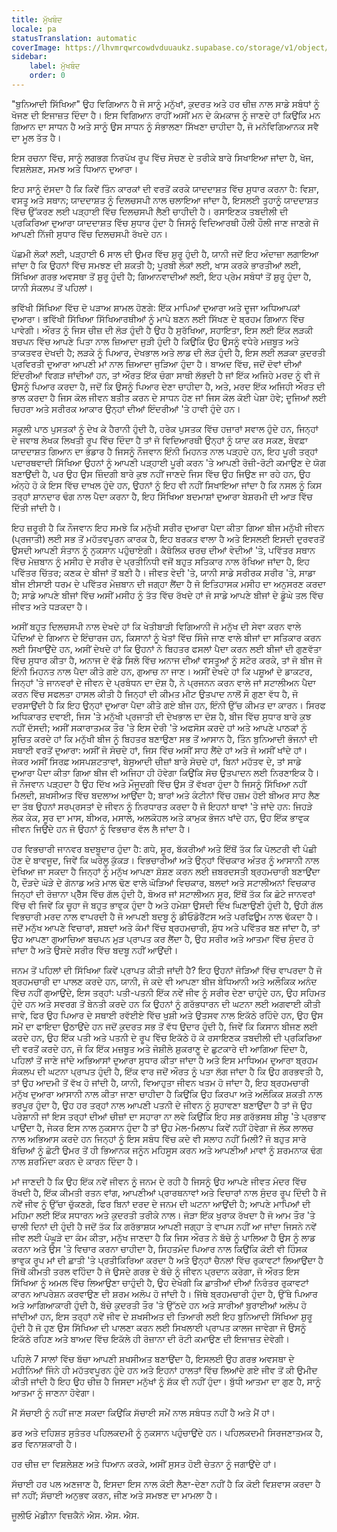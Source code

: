 ```yaml
---
title: ਮੁੱਖਬੰਦ
locale: pa
statusTranslation: automatic
coverImage: https://lhvmrqwrcowdvduuaukz.supabase.co/storage/v1/object/public/strapi-uploads/small_cover-educacion-fundamental.webp-2d51a7828a2b1309555be27f7e2a61a0.webp
sidebar:
    label: ਮੁੱਖਬੰਦ
    order: 0
---
```

"ਬੁਨਿਆਦੀ ਸਿੱਖਿਆ" ਉਹ ਵਿਗਿਆਨ ਹੈ ਜੋ ਸਾਨੂੰ ਮਨੁੱਖਾਂ, ਕੁਦਰਤ ਅਤੇ ਹਰ ਚੀਜ਼ ਨਾਲ ਸਾਡੇ ਸਬੰਧਾਂ ਨੂੰ ਖੋਜਣ ਦੀ ਇਜਾਜ਼ਤ ਦਿੰਦਾ ਹੈ। ਇਸ ਵਿਗਿਆਨ ਰਾਹੀਂ ਅਸੀਂ ਮਨ ਦੇ ਕੰਮਕਾਜ ਨੂੰ ਜਾਣਦੇ ਹਾਂ ਕਿਉਂਕਿ ਮਨ ਗਿਆਨ ਦਾ ਸਾਧਨ ਹੈ ਅਤੇ ਸਾਨੂੰ ਉਸ ਸਾਧਨ ਨੂੰ ਸੰਭਾਲਣਾ ਸਿੱਖਣਾ ਚਾਹੀਦਾ ਹੈ, ਜੋ ਮਨੋਵਿਗਿਆਨਕ ਸਵੈ ਦਾ ਮੂਲ ਤੱਤ ਹੈ।

ਇਸ ਰਚਨਾ ਵਿੱਚ, ਸਾਨੂੰ ਲਗਭਗ ਨਿਰਪੱਖ ਰੂਪ ਵਿੱਚ ਸੋਚਣ ਦੇ ਤਰੀਕੇ ਬਾਰੇ ਸਿਖਾਇਆ ਜਾਂਦਾ ਹੈ, ਖੋਜ, ਵਿਸ਼ਲੇਸ਼ਣ, ਸਮਝ ਅਤੇ ਧਿਆਨ ਦੁਆਰਾ।

ਇਹ ਸਾਨੂੰ ਦੱਸਦਾ ਹੈ ਕਿ ਕਿਵੇਂ ਤਿੰਨ ਕਾਰਕਾਂ ਦੀ ਵਰਤੋਂ ਕਰਕੇ ਯਾਦਦਾਸ਼ਤ ਵਿੱਚ ਸੁਧਾਰ ਕਰਨਾ ਹੈ: ਵਿਸ਼ਾ, ਵਸਤੂ ਅਤੇ ਸਥਾਨ; ਯਾਦਦਾਸ਼ਤ ਨੂੰ ਦਿਲਚਸਪੀ ਨਾਲ ਚਲਾਇਆ ਜਾਂਦਾ ਹੈ, ਇਸਲਈ ਤੁਹਾਨੂੰ ਯਾਦਦਾਸ਼ਤ ਵਿੱਚ ਉੱਕਰਣ ਲਈ ਪੜ੍ਹਾਈ ਵਿੱਚ ਦਿਲਚਸਪੀ ਲੈਣੀ ਚਾਹੀਦੀ ਹੈ। ਰਸਾਇਣਕ ਤਬਦੀਲੀ ਦੀ ਪ੍ਰਕਿਰਿਆ ਦੁਆਰਾ ਯਾਦਦਾਸ਼ਤ ਵਿੱਚ ਸੁਧਾਰ ਹੁੰਦਾ ਹੈ ਜਿਸਨੂੰ ਵਿਦਿਆਰਥੀ ਹੌਲੀ ਹੌਲੀ ਜਾਣ ਜਾਣਗੇ ਜੋ ਆਪਣੀ ਨਿੱਜੀ ਸੁਧਾਰ ਵਿੱਚ ਦਿਲਚਸਪੀ ਰੱਖਦੇ ਹਨ।

ਪੱਛਮੀ ਲੋਕਾਂ ਲਈ, ਪੜ੍ਹਾਈ 6 ਸਾਲ ਦੀ ਉਮਰ ਵਿੱਚ ਸ਼ੁਰੂ ਹੁੰਦੀ ਹੈ, ਯਾਨੀ ਜਦੋਂ ਇਹ ਅੰਦਾਜ਼ਾ ਲਗਾਇਆ ਜਾਂਦਾ ਹੈ ਕਿ ਉਹਨਾਂ ਵਿੱਚ ਸਮਝਣ ਦੀ ਸ਼ਕਤੀ ਹੈ; ਪੂਰਬੀ ਲੋਕਾਂ ਲਈ, ਖਾਸ ਕਰਕੇ ਭਾਰਤੀਆਂ ਲਈ, ਸਿੱਖਿਆ ਗਰਭ ਅਵਸਥਾ ਤੋਂ ਸ਼ੁਰੂ ਹੁੰਦੀ ਹੈ; ਗਿਆਨਵਾਦੀਆਂ ਲਈ, ਇਹ ਪ੍ਰੇਮ ਸਬੰਧਾਂ ਤੋਂ ਸ਼ੁਰੂ ਹੁੰਦਾ ਹੈ, ਯਾਨੀ ਸੰਕਲਪ ਤੋਂ ਪਹਿਲਾਂ।

ਭਵਿੱਖੀ ਸਿੱਖਿਆ ਵਿੱਚ ਦੋ ਪੜਾਅ ਸ਼ਾਮਲ ਹੋਣਗੇ: ਇੱਕ ਮਾਪਿਆਂ ਦੁਆਰਾ ਅਤੇ ਦੂਜਾ ਅਧਿਆਪਕਾਂ ਦੁਆਰਾ। ਭਵਿੱਖੀ ਸਿੱਖਿਆ ਸਿੱਖਿਆਰਥੀਆਂ ਨੂੰ ਮਾਪੇ ਬਣਨ ਲਈ ਸਿੱਖਣ ਦੇ ਬ੍ਰਹਮ ਗਿਆਨ ਵਿੱਚ ਪਾਵੇਗੀ। ਔਰਤ ਨੂੰ ਜਿਸ ਚੀਜ਼ ਦੀ ਲੋੜ ਹੁੰਦੀ ਹੈ ਉਹ ਹੈ ਸੁਰੱਖਿਆ, ਸਹਾਇਤਾ, ਇਸ ਲਈ ਇੱਕ ਲੜਕੀ ਬਚਪਨ ਵਿੱਚ ਆਪਣੇ ਪਿਤਾ ਨਾਲ ਜ਼ਿਆਦਾ ਜੁੜੀ ਹੁੰਦੀ ਹੈ ਕਿਉਂਕਿ ਉਹ ਉਸਨੂੰ ਵਧੇਰੇ ਮਜ਼ਬੂਤ ਅਤੇ ਤਾਕਤਵਰ ਦੇਖਦੀ ਹੈ; ਲੜਕੇ ਨੂੰ ਪਿਆਰ, ਦੇਖਭਾਲ ਅਤੇ ਲਾਡ ਦੀ ਲੋੜ ਹੁੰਦੀ ਹੈ, ਇਸ ਲਈ ਲੜਕਾ ਕੁਦਰਤੀ ਪ੍ਰਵਿਰਤੀ ਦੁਆਰਾ ਆਪਣੀ ਮਾਂ ਨਾਲ ਜ਼ਿਆਦਾ ਜੁੜਿਆ ਹੁੰਦਾ ਹੈ। ਬਾਅਦ ਵਿੱਚ, ਜਦੋਂ ਦੋਵਾਂ ਦੀਆਂ ਇੰਦਰੀਆਂ ਵਿਗੜ ਜਾਂਦੀਆਂ ਹਨ, ਤਾਂ ਔਰਤ ਇੱਕ ਚੰਗਾ ਸਾਥੀ ਲੱਭਦੀ ਹੈ ਜਾਂ ਇੱਕ ਅਜਿਹੇ ਮਰਦ ਨੂੰ ਵੀ ਜੋ ਉਸਨੂੰ ਪਿਆਰ ਕਰਦਾ ਹੈ, ਜਦੋਂ ਕਿ ਉਸਨੂੰ ਪਿਆਰ ਦੇਣਾ ਚਾਹੀਦਾ ਹੈ, ਅਤੇ, ਮਰਦ ਇੱਕ ਅਜਿਹੀ ਔਰਤ ਦੀ ਭਾਲ ਕਰਦਾ ਹੈ ਜਿਸ ਕੋਲ ਜੀਵਨ ਬਤੀਤ ਕਰਨ ਦੇ ਸਾਧਨ ਹੋਣ ਜਾਂ ਜਿਸ ਕੋਲ ਕੋਈ ਪੇਸ਼ਾ ਹੋਵੇ; ਦੂਜਿਆਂ ਲਈ ਚਿਹਰਾ ਅਤੇ ਸਰੀਰਕ ਆਕਾਰ ਉਨ੍ਹਾਂ ਦੀਆਂ ਇੰਦਰੀਆਂ 'ਤੇ ਹਾਵੀ ਹੁੰਦੇ ਹਨ।

ਸਕੂਲੀ ਪਾਠ ਪੁਸਤਕਾਂ ਨੂੰ ਦੇਖ ਕੇ ਹੈਰਾਨੀ ਹੁੰਦੀ ਹੈ, ਹਰੇਕ ਪੁਸਤਕ ਵਿੱਚ ਹਜ਼ਾਰਾਂ ਸਵਾਲ ਹੁੰਦੇ ਹਨ, ਜਿਨ੍ਹਾਂ ਦੇ ਜਵਾਬ ਲੇਖਕ ਲਿਖਤੀ ਰੂਪ ਵਿੱਚ ਦਿੰਦਾ ਹੈ ਤਾਂ ਜੋ ਵਿਦਿਆਰਥੀ ਉਨ੍ਹਾਂ ਨੂੰ ਯਾਦ ਕਰ ਸਕਣ, ਬੇਵਫ਼ਾ ਯਾਦਦਾਸ਼ਤ ਗਿਆਨ ਦਾ ਭੰਡਾਰ ਹੈ ਜਿਸਨੂੰ ਨੌਜਵਾਨ ਇੰਨੀ ਮਿਹਨਤ ਨਾਲ ਪੜ੍ਹਦੇ ਹਨ, ਇਹ ਪੂਰੀ ਤਰ੍ਹਾਂ ਪਦਾਰਥਵਾਦੀ ਸਿੱਖਿਆ ਉਹਨਾਂ ਨੂੰ ਆਪਣੀ ਪੜ੍ਹਾਈ ਪੂਰੀ ਕਰਨ 'ਤੇ ਆਪਣੀ ਰੋਜ਼ੀ-ਰੋਟੀ ਕਮਾਉਣ ਦੇ ਯੋਗ ਬਣਾਉਂਦੀ ਹੈ, ਪਰ ਉਹ ਉਸ ਜ਼ਿੰਦਗੀ ਬਾਰੇ ਕੁਝ ਨਹੀਂ ਜਾਣਦੇ ਜਿਸ ਵਿੱਚ ਉਹ ਜਿਉਣ ਜਾ ਰਹੇ ਹਨ, ਉਹ ਅੰਨ੍ਹੇ ਹੋ ਕੇ ਇਸ ਵਿੱਚ ਦਾਖਲ ਹੁੰਦੇ ਹਨ, ਉਹਨਾਂ ਨੂੰ ਇਹ ਵੀ ਨਹੀਂ ਸਿਖਾਇਆ ਜਾਂਦਾ ਹੈ ਕਿ ਨਸਲ ਨੂੰ ਕਿਸ ਤਰ੍ਹਾਂ ਸ਼ਾਨਦਾਰ ਢੰਗ ਨਾਲ ਪੈਦਾ ਕਰਨਾ ਹੈ, ਇਹ ਸਿੱਖਿਆ ਬਦਮਾਸ਼ਾਂ ਦੁਆਰਾ ਬੇਸ਼ਰਮੀ ਦੀ ਆੜ ਵਿੱਚ ਦਿੱਤੀ ਜਾਂਦੀ ਹੈ।

ਇਹ ਜ਼ਰੂਰੀ ਹੈ ਕਿ ਨੌਜਵਾਨ ਇਹ ਸਮਝੇ ਕਿ ਮਨੁੱਖੀ ਸਰੀਰ ਦੁਆਰਾ ਪੈਦਾ ਕੀਤਾ ਗਿਆ ਬੀਜ ਮਨੁੱਖੀ ਜੀਵਨ (ਪ੍ਰਜਾਤੀ) ਲਈ ਸਭ ਤੋਂ ਮਹੱਤਵਪੂਰਨ ਕਾਰਕ ਹੈ, ਇਹ ਬਰਕਤ ਵਾਲਾ ਹੈ ਅਤੇ ਇਸਲਈ ਇਸਦੀ ਦੁਰਵਰਤੋਂ ਉਸਦੀ ਆਪਣੀ ਸੰਤਾਨ ਨੂੰ ਨੁਕਸਾਨ ਪਹੁੰਚਾਏਗੀ। ਕੈਥੋਲਿਕ ਚਰਚ ਦੀਆਂ ਵੇਦੀਆਂ 'ਤੇ, ਪਵਿੱਤਰ ਸਥਾਨ ਵਿੱਚ ਮੇਜ਼ਬਾਨ ਨੂੰ ਮਸੀਹ ਦੇ ਸਰੀਰ ਦੇ ਪ੍ਰਤੀਨਿਧੀ ਵਜੋਂ ਬਹੁਤ ਸਤਿਕਾਰ ਨਾਲ ਰੱਖਿਆ ਜਾਂਦਾ ਹੈ, ਇਹ ਪਵਿੱਤਰ ਚਿੱਤਰ; ਕਣਕ ਦੇ ਬੀਜਾਂ ਤੋਂ ਬਣੀ ਹੈ। ਜੀਵਤ ਵੇਦੀ 'ਤੇ, ਯਾਨੀ ਸਾਡੇ ਸਰੀਰਕ ਸਰੀਰ 'ਤੇ, ਸਾਡਾ ਬੀਜ ਈਸਾਈ ਧਰਮ ਦੇ ਪਵਿੱਤਰ ਮੇਜ਼ਬਾਨ ਦੀ ਜਗ੍ਹਾ ਲੈਂਦਾ ਹੈ ਜੋ ਇਤਿਹਾਸਕ ਮਸੀਹ ਦਾ ਅਨੁਸਰਣ ਕਰਦਾ ਹੈ; ਸਾਡੇ ਆਪਣੇ ਬੀਜਾਂ ਵਿੱਚ ਅਸੀਂ ਮਸੀਹ ਨੂੰ ਤੱਤ ਵਿੱਚ ਰੱਖਦੇ ਹਾਂ ਜੋ ਸਾਡੇ ਆਪਣੇ ਬੀਜਾਂ ਦੇ ਡੂੰਘੇ ਤਲ ਵਿੱਚ ਜੀਵਤ ਅਤੇ ਧੜਕਦਾ ਹੈ।

ਅਸੀਂ ਬਹੁਤ ਦਿਲਚਸਪੀ ਨਾਲ ਦੇਖਦੇ ਹਾਂ ਕਿ ਖੇਤੀਬਾੜੀ ਵਿਗਿਆਨੀ ਜੋ ਮਨੁੱਖ ਦੀ ਸੇਵਾ ਕਰਨ ਵਾਲੇ ਪੌਦਿਆਂ ਦੇ ਗਿਆਨ ਦੇ ਇੰਚਾਰਜ ਹਨ, ਕਿਸਾਨਾਂ ਨੂੰ ਖੇਤਾਂ ਵਿੱਚ ਸਿੰਜੇ ਜਾਣ ਵਾਲੇ ਬੀਜਾਂ ਦਾ ਸਤਿਕਾਰ ਕਰਨ ਲਈ ਸਿਖਾਉਂਦੇ ਹਨ, ਅਸੀਂ ਦੇਖਦੇ ਹਾਂ ਕਿ ਉਹਨਾਂ ਨੇ ਬਿਹਤਰ ਫਸਲਾਂ ਪੈਦਾ ਕਰਨ ਲਈ ਬੀਜਾਂ ਦੀ ਗੁਣਵੱਤਾ ਵਿੱਚ ਸੁਧਾਰ ਕੀਤਾ ਹੈ, ਅਨਾਜ ਦੇ ਵੱਡੇ ਸਿਲੋ ਵਿੱਚ ਅਨਾਜ ਦੀਆਂ ਵਸਤੂਆਂ ਨੂੰ ਸਟੋਰ ਕਰਕੇ, ਤਾਂ ਜੋ ਬੀਜ ਜੋ ਇੰਨੀ ਮਿਹਨਤ ਨਾਲ ਪੈਦਾ ਕੀਤੇ ਗਏ ਹਨ, ਗੁਆਚ ਨਾ ਜਾਣ। ਅਸੀਂ ਦੇਖਦੇ ਹਾਂ ਕਿ ਪਸ਼ੂਆਂ ਦੇ ਡਾਕਟਰ, ਜਿਨ੍ਹਾਂ 'ਤੇ ਜਾਨਵਰਾਂ ਦੇ ਜੀਵਨ ਦੇ ਪ੍ਰਬੰਧਨ ਦਾ ਦੋਸ਼ ਹੈ, ਨੇ ਪ੍ਰਜਨਨ ਕਰਨ ਵਾਲੇ ਜਾਂ ਸਟਾਲੀਅਨ ਪੈਦਾ ਕਰਨ ਵਿੱਚ ਸਫਲਤਾ ਹਾਸਲ ਕੀਤੀ ਹੈ ਜਿਨ੍ਹਾਂ ਦੀ ਕੀਮਤ ਮੀਟ ਉਤਪਾਦ ਨਾਲੋਂ ਸੌ ਗੁਣਾ ਵੱਧ ਹੈ, ਜੋ ਦਰਸਾਉਂਦੀ ਹੈ ਕਿ ਇਹ ਉਨ੍ਹਾਂ ਦੁਆਰਾ ਪੈਦਾ ਕੀਤੇ ਗਏ ਬੀਜ ਹਨ, ਇੰਨੀ ਉੱਚ ਕੀਮਤ ਦਾ ਕਾਰਨ। ਸਿਰਫ ਅਧਿਕਾਰਤ ਦਵਾਈ, ਜਿਸ 'ਤੇ ਮਨੁੱਖੀ ਪ੍ਰਜਾਤੀ ਦੀ ਦੇਖਭਾਲ ਦਾ ਦੋਸ਼ ਹੈ, ਬੀਜ ਵਿੱਚ ਸੁਧਾਰ ਬਾਰੇ ਕੁਝ ਨਹੀਂ ਦੱਸਦੀ; ਅਸੀਂ ਸਕਾਰਾਤਮਕ ਤੌਰ 'ਤੇ ਇਸ ਦੇਰੀ 'ਤੇ ਅਫਸੋਸ ਕਰਦੇ ਹਾਂ ਅਤੇ ਆਪਣੇ ਪਾਠਕਾਂ ਨੂੰ ਸੂਚਿਤ ਕਰਦੇ ਹਾਂ ਕਿ ਮਨੁੱਖੀ ਬੀਜ ਨੂੰ ਬਿਹਤਰ ਬਣਾਉਣਾ ਸਭ ਤੋਂ ਆਸਾਨ ਹੈ, ਤਿੰਨ ਬੁਨਿਆਦੀ ਭੋਜਨਾਂ ਦੀ ਸਥਾਈ ਵਰਤੋਂ ਦੁਆਰਾ: ਅਸੀਂ ਜੋ ਸੋਚਦੇ ਹਾਂ, ਜਿਸ ਵਿੱਚ ਅਸੀਂ ਸਾਹ ਲੈਂਦੇ ਹਾਂ ਅਤੇ ਜੋ ਅਸੀਂ ਖਾਂਦੇ ਹਾਂ। ਜੇਕਰ ਅਸੀਂ ਸਿਰਫ਼ ਅਸਪਸ਼ਟਤਾਵਾਂ, ਬੇਸੁਆਦੀ ਚੀਜ਼ਾਂ ਬਾਰੇ ਸੋਚਦੇ ਹਾਂ, ਬਿਨਾਂ ਮਹੱਤਵ ਦੇ, ਤਾਂ ਸਾਡੇ ਦੁਆਰਾ ਪੈਦਾ ਕੀਤਾ ਗਿਆ ਬੀਜ ਵੀ ਅਜਿਹਾ ਹੀ ਹੋਵੇਗਾ ਕਿਉਂਕਿ ਸੋਚ ਉਤਪਾਦਨ ਲਈ ਨਿਰਣਾਇਕ ਹੈ। ਜੋ ਨੌਜਵਾਨ ਪੜ੍ਹਦਾ ਹੈ ਉਹ ਦਿੱਖ ਅਤੇ ਮੌਜੂਦਗੀ ਵਿੱਚ ਉਸ ਤੋਂ ਵੱਖਰਾ ਹੁੰਦਾ ਹੈ ਜਿਸਨੂੰ ਸਿੱਖਿਆ ਨਹੀਂ ਮਿਲਦੀ, ਸ਼ਖਸੀਅਤ ਵਿੱਚ ਬਦਲਾਅ ਆਉਂਦਾ ਹੈ; ਬਾਰਾਂ ਅਤੇ ਕੰਟੀਨਾਂ ਵਿੱਚ ਹਜ਼ਮ ਹੋਈ ਬੀਅਰ ਸਾਹ ਲੈਣ ਦਾ ਤੱਥ ਉਹਨਾਂ ਸਰਪ੍ਰਸਤਾਂ ਦੇ ਜੀਵਨ ਨੂੰ ਨਿਰਧਾਰਤ ਕਰਦਾ ਹੈ ਜੋ ਇਹਨਾਂ ਥਾਵਾਂ 'ਤੇ ਜਾਂਦੇ ਹਨ: ਜਿਹੜੇ ਲੋਕ ਕੇਕ, ਸੂਰ ਦਾ ਮਾਸ, ਬੀਅਰ, ਮਸਾਲੇ, ਅਲਕੋਹਲ ਅਤੇ ਕਾਮੁਕ ਭੋਜਨ ਖਾਂਦੇ ਹਨ, ਉਹ ਇੱਕ ਭਾਵੁਕ ਜੀਵਨ ਜਿਉਂਦੇ ਹਨ ਜੋ ਉਹਨਾਂ ਨੂੰ ਵਿਭਚਾਰ ਵੱਲ ਲੈ ਜਾਂਦਾ ਹੈ।

ਹਰ ਵਿਭਚਾਰੀ ਜਾਨਵਰ ਬਦਬੂਦਾਰ ਹੁੰਦਾ ਹੈ: ਗਧੇ, ਸੂਰ, ਬੱਕਰੀਆਂ ਅਤੇ ਇੱਥੋਂ ਤੱਕ ਕਿ ਪੋਲਟਰੀ ਵੀ ਪੰਛੀ ਹੋਣ ਦੇ ਬਾਵਜੂਦ, ਜਿਵੇਂ ਕਿ ਘਰੇਲੂ ਕੁੱਕੜ। ਵਿਭਚਾਰੀਆਂ ਅਤੇ ਉਨ੍ਹਾਂ ਵਿੱਚਕਾਰ ਅੰਤਰ ਨੂੰ ਆਸਾਨੀ ਨਾਲ ਦੇਖਿਆ ਜਾ ਸਕਦਾ ਹੈ ਜਿਨ੍ਹਾਂ ਨੂੰ ਮਨੁੱਖ ਆਪਣਾ ਸ਼ੋਸ਼ਣ ਕਰਨ ਲਈ ਜ਼ਬਰਦਸਤੀ ਬ੍ਰਹਮਚਾਰੀ ਬਣਾਉਂਦਾ ਹੈ, ਦੌੜਦੇ ਘੋੜੇ ਦੇ ਗੋਨਾਡ ਅਤੇ ਮਾਲ ਢੋਣ ਵਾਲੇ ਘੋੜਿਆਂ ਵਿਚਕਾਰ, ਬਲਦਾਂ ਅਤੇ ਸਟਾਲੀਅਨਾਂ ਵਿਚਕਾਰ ਜਿਨ੍ਹਾਂ ਦੀ ਰੋਜ਼ਾਨਾ ਪ੍ਰੈੱਸ ਵਿੱਚ ਗੱਲ ਹੁੰਦੀ ਹੈ, ਬੋਅਰ ਜਾਂ ਸਟਾਲੀਅਨ ਸੂਰ, ਇੱਥੋਂ ਤੱਕ ਕਿ ਛੋਟੇ ਜਾਨਵਰਾਂ ਵਿੱਚ ਵੀ ਜਿਵੇਂ ਕਿ ਚੂਹਾ ਜੋ ਬਹੁਤ ਭਾਵੁਕ ਹੁੰਦਾ ਹੈ ਅਤੇ ਹਮੇਸ਼ਾ ਉਸਦੀ ਦਿੱਖ ਘਿਣਾਉਣੀ ਹੁੰਦੀ ਹੈ, ਉਹੀ ਗੱਲ ਵਿਭਚਾਰੀ ਮਰਦ ਨਾਲ ਵਾਪਰਦੀ ਹੈ ਜੋ ਆਪਣੀ ਬਦਬੂ ਨੂੰ ਡੀਓਡੋਰੈਂਟਸ ਅਤੇ ਪਰਫਿਊਮ ਨਾਲ ਢੱਕਦਾ ਹੈ। ਜਦੋਂ ਮਨੁੱਖ ਆਪਣੇ ਵਿਚਾਰਾਂ, ਸ਼ਬਦਾਂ ਅਤੇ ਕੰਮਾਂ ਵਿੱਚ ਬ੍ਰਹਮਚਾਰੀ, ਸ਼ੁੱਧ ਅਤੇ ਪਵਿੱਤਰ ਬਣ ਜਾਂਦਾ ਹੈ, ਤਾਂ ਉਹ ਆਪਣਾ ਗੁਆਚਿਆ ਬਚਪਨ ਮੁੜ ਪ੍ਰਾਪਤ ਕਰ ਲੈਂਦਾ ਹੈ, ਉਹ ਸਰੀਰ ਅਤੇ ਆਤਮਾ ਵਿੱਚ ਸੁੰਦਰ ਹੋ ਜਾਂਦਾ ਹੈ ਅਤੇ ਉਸਦੇ ਸਰੀਰ ਵਿੱਚ ਬਦਬੂ ਨਹੀਂ ਆਉਂਦੀ।

ਜਨਮ ਤੋਂ ਪਹਿਲਾਂ ਦੀ ਸਿੱਖਿਆ ਕਿਵੇਂ ਪ੍ਰਾਪਤ ਕੀਤੀ ਜਾਂਦੀ ਹੈ? ਇਹ ਉਹਨਾਂ ਜੋੜਿਆਂ ਵਿੱਚ ਵਾਪਰਦਾ ਹੈ ਜੋ ਬ੍ਰਹਮਚਾਰੀ ਦਾ ਪਾਲਣ ਕਰਦੇ ਹਨ, ਯਾਨੀ, ਜੋ ਕਦੇ ਵੀ ਆਪਣਾ ਬੀਜ ਬੇਧਿਆਨੀ ਅਤੇ ਅਲੌਕਿਕ ਅਨੰਦ ਵਿੱਚ ਨਹੀਂ ਗੁਆਉਂਦੇ, ਇਸ ਤਰ੍ਹਾਂ: ਪਤੀ-ਪਤਨੀ ਇੱਕ ਨਵੇਂ ਜੀਵ ਨੂੰ ਸਰੀਰ ਦੇਣਾ ਚਾਹੁੰਦੇ ਹਨ, ਉਹ ਸਹਿਮਤ ਹੁੰਦੇ ਹਨ ਅਤੇ ਸਵਰਗ ਤੋਂ ਬੇਨਤੀ ਕਰਦੇ ਹਨ ਕਿ ਉਹਨਾਂ ਨੂੰ ਗਰੱਭਧਾਰਨ ਦੀ ਘਟਨਾ ਲਈ ਅਗਵਾਈ ਕੀਤੀ ਜਾਵੇ, ਫਿਰ ਉਹ ਪਿਆਰ ਦੇ ਸਥਾਈ ਰਵੱਈਏ ਵਿੱਚ ਖੁਸ਼ੀ ਅਤੇ ਉਤਸਵ ਨਾਲ ਇਕੱਠੇ ਰਹਿੰਦੇ ਹਨ, ਉਹ ਉਸ ਸਮੇਂ ਦਾ ਫਾਇਦਾ ਉਠਾਉਂਦੇ ਹਨ ਜਦੋਂ ਕੁਦਰਤ ਸਭ ਤੋਂ ਵੱਧ ਉਦਾਰ ਹੁੰਦੀ ਹੈ, ਜਿਵੇਂ ਕਿ ਕਿਸਾਨ ਬੀਜਣ ਲਈ ਕਰਦੇ ਹਨ, ਉਹ ਇੱਕ ਪਤੀ ਅਤੇ ਪਤਨੀ ਦੇ ਰੂਪ ਵਿੱਚ ਇਕੱਠੇ ਹੋ ਕੇ ਰਸਾਇਣਕ ਤਬਦੀਲੀ ਦੀ ਪ੍ਰਕਿਰਿਆ ਦੀ ਵਰਤੋਂ ਕਰਦੇ ਹਨ, ਜੋ ਕਿ ਇੱਕ ਮਜ਼ਬੂਤ ਅਤੇ ਜੋਸ਼ੀਲੇ ਸ਼ੁਕਰਾਣੂ ਦੇ ਛੁਟਕਾਰੇ ਦੀ ਆਗਿਆ ਦਿੰਦਾ ਹੈ, ਪਹਿਲਾਂ ਤੋਂ ਜਾਣੇ ਜਾਂਦੇ ਅਭਿਆਸਾਂ ਦੁਆਰਾ ਸੁਧਾਰ ਕੀਤਾ ਜਾਂਦਾ ਹੈ ਅਤੇ ਇਸ ਮਾਧਿਅਮ ਦੁਆਰਾ ਬ੍ਰਹਮ ਸੰਕਲਪ ਦੀ ਘਟਨਾ ਪ੍ਰਾਪਤ ਹੁੰਦੀ ਹੈ, ਇੱਕ ਵਾਰ ਜਦੋਂ ਔਰਤ ਨੂੰ ਪਤਾ ਲੱਗ ਜਾਂਦਾ ਹੈ ਕਿ ਉਹ ਗਰਭਵਤੀ ਹੈ, ਤਾਂ ਉਹ ਆਦਮੀ ਤੋਂ ਵੱਖ ਹੋ ਜਾਂਦੀ ਹੈ, ਯਾਨੀ, ਵਿਆਹੁਤਾ ਜੀਵਨ ਖਤਮ ਹੋ ਜਾਂਦਾ ਹੈ, ਇਹ ਬ੍ਰਹਮਚਾਰੀ ਮਨੁੱਖ ਦੁਆਰਾ ਆਸਾਨੀ ਨਾਲ ਕੀਤਾ ਜਾਣਾ ਚਾਹੀਦਾ ਹੈ ਕਿਉਂਕਿ ਉਹ ਕਿਰਪਾ ਅਤੇ ਅਲੌਕਿਕ ਸ਼ਕਤੀ ਨਾਲ ਭਰਪੂਰ ਹੁੰਦਾ ਹੈ, ਉਹ ਹਰ ਤਰ੍ਹਾਂ ਨਾਲ ਆਪਣੀ ਪਤਨੀ ਦੇ ਜੀਵਨ ਨੂੰ ਸੁਹਾਵਣਾ ਬਣਾਉਂਦਾ ਹੈ ਤਾਂ ਜੋ ਉਹ ਪਰੇਸ਼ਾਨੀ ਜਾਂ ਇਸ ਤਰ੍ਹਾਂ ਦੀਆਂ ਚੀਜ਼ਾਂ ਦਾ ਸਹਾਰਾ ਨਾ ਲਵੇ ਕਿਉਂਕਿ ਇਹ ਸਭ ਗਰੱਭਸਥ ਸ਼ੀਸ਼ੂ 'ਤੇ ਪ੍ਰਭਾਵ ਪਾਉਂਦਾ ਹੈ, ਜੇਕਰ ਇਸ ਨਾਲ ਨੁਕਸਾਨ ਹੁੰਦਾ ਹੈ ਤਾਂ ਉਹ ਮੇਲ-ਮਿਲਾਪ ਕਿਵੇਂ ਨਹੀਂ ਹੋਵੇਗਾ ਜੋ ਲੋਕ ਲਾਲਚ ਨਾਲ ਅਭਿਆਸ ਕਰਦੇ ਹਨ ਜਿਨ੍ਹਾਂ ਨੂੰ ਇਸ ਸਬੰਧ ਵਿੱਚ ਕਦੇ ਵੀ ਸਲਾਹ ਨਹੀਂ ਮਿਲੀ? ਜੋ ਬਹੁਤ ਸਾਰੇ ਬੱਚਿਆਂ ਨੂੰ ਛੋਟੀ ਉਮਰ ਤੋਂ ਹੀ ਭਿਆਨਕ ਜਨੂੰਨ ਮਹਿਸੂਸ ਕਰਨ ਅਤੇ ਆਪਣੀਆਂ ਮਾਵਾਂ ਨੂੰ ਸ਼ਰਮਨਾਕ ਢੰਗ ਨਾਲ ਸ਼ਰਮਿੰਦਾ ਕਰਨ ਦੇ ਕਾਰਨ ਦਿੰਦਾ ਹੈ।

ਮਾਂ ਜਾਣਦੀ ਹੈ ਕਿ ਉਹ ਇੱਕ ਨਵੇਂ ਜੀਵਨ ਨੂੰ ਜਨਮ ਦੇ ਰਹੀ ਹੈ ਜਿਸਨੂੰ ਉਹ ਆਪਣੇ ਜੀਵਤ ਮੰਦਰ ਵਿੱਚ ਰੱਖਦੀ ਹੈ, ਇੱਕ ਕੀਮਤੀ ਰਤਨ ਵਾਂਗ, ਆਪਣੀਆਂ ਪ੍ਰਾਰਥਨਾਵਾਂ ਅਤੇ ਵਿਚਾਰਾਂ ਨਾਲ ਸੁੰਦਰ ਰੂਪ ਦਿੰਦੀ ਹੈ ਜੋ ਨਵੇਂ ਜੀਵ ਨੂੰ ਉੱਚਾ ਚੁੱਕਣਗੇ, ਫਿਰ ਬਿਨਾਂ ਦਰਦ ਦੇ ਜਨਮ ਦੀ ਘਟਨਾ ਆਉਂਦੀ ਹੈ; ਆਪਣੇ ਮਾਪਿਆਂ ਦੀ ਮਹਿਮਾ ਲਈ ਇੱਕ ਸਧਾਰਨ ਅਤੇ ਕੁਦਰਤੀ ਤਰੀਕੇ ਨਾਲ। ਜੋੜਾ ਇੱਕ ਖੁਰਾਕ ਰੱਖਦਾ ਹੈ ਜੋ ਆਮ ਤੌਰ 'ਤੇ ਚਾਲੀ ਦਿਨਾਂ ਦੀ ਹੁੰਦੀ ਹੈ ਜਦੋਂ ਤੱਕ ਕਿ ਗਰੱਭਾਸ਼ਯ ਆਪਣੀ ਜਗ੍ਹਾ ਤੇ ਵਾਪਸ ਨਹੀਂ ਆ ਜਾਂਦਾ ਜਿਸਨੇ ਨਵੇਂ ਜੀਵ ਲਈ ਪੰਘੂੜੇ ਦਾ ਕੰਮ ਕੀਤਾ, ਮਨੁੱਖ ਜਾਣਦਾ ਹੈ ਕਿ ਜਿਸ ਔਰਤ ਨੇ ਬੱਚੇ ਨੂੰ ਪਾਲਿਆ ਹੈ ਉਸ ਨੂੰ ਲਾਡ ਕਰਨਾ ਅਤੇ ਉਸ 'ਤੇ ਵਿਚਾਰ ਕਰਨਾ ਚਾਹੀਦਾ ਹੈ, ਸਿਹਤਮੰਦ ਪਿਆਰ ਨਾਲ ਕਿਉਂਕਿ ਕੋਈ ਵੀ ਹਿੰਸਕ ਭਾਵੁਕ ਰੂਪ ਮਾਂ ਦੀ ਛਾਤੀ 'ਤੇ ਪ੍ਰਤੀਕਿਰਿਆ ਕਰਦਾ ਹੈ ਅਤੇ ਉਨ੍ਹਾਂ ਚੈਨਲਾਂ ਵਿੱਚ ਰੁਕਾਵਟਾਂ ਲਿਆਉਂਦਾ ਹੈ ਜਿੱਥੋਂ ਕੀਮਤੀ ਤਰਲ ਵਹਿੰਦਾ ਹੈ ਜੋ ਉਸਦੇ ਗਰਭ ਦੇ ਬੱਚੇ ਨੂੰ ਜੀਵਨ ਪ੍ਰਦਾਨ ਕਰੇਗਾ, ਜੋ ਔਰਤ ਇਸ ਸਿੱਖਿਆ ਨੂੰ ਅਮਲ ਵਿੱਚ ਲਿਆਉਣਾ ਚਾਹੁੰਦੀ ਹੈ, ਉਹ ਦੇਖੇਗੀ ਕਿ ਛਾਤੀਆਂ ਦੀਆਂ ਨਿਰੰਤਰ ਰੁਕਾਵਟਾਂ ਕਾਰਨ ਆਪਰੇਸ਼ਨ ਕਰਵਾਉਣ ਦੀ ਸ਼ਰਮ ਅਲੋਪ ਹੋ ਜਾਂਦੀ ਹੈ। ਜਿੱਥੇ ਬ੍ਰਹਮਚਾਰੀ ਹੁੰਦਾ ਹੈ, ਉੱਥੇ ਪਿਆਰ ਅਤੇ ਆਗਿਆਕਾਰੀ ਹੁੰਦੀ ਹੈ, ਬੱਚੇ ਕੁਦਰਤੀ ਤੌਰ 'ਤੇ ਉੱਠਦੇ ਹਨ ਅਤੇ ਸਾਰੀਆਂ ਬੁਰਾਈਆਂ ਅਲੋਪ ਹੋ ਜਾਂਦੀਆਂ ਹਨ, ਇਸ ਤਰ੍ਹਾਂ ਨਵੇਂ ਜੀਵ ਦੇ ਸ਼ਖਸੀਅਤ ਦੀ ਤਿਆਰੀ ਲਈ ਇਹ ਬੁਨਿਆਦੀ ਸਿੱਖਿਆ ਸ਼ੁਰੂ ਹੁੰਦੀ ਹੈ ਜੋ ਹੁਣ ਉਸ ਸਿੱਖਿਆ ਦੀ ਪਾਲਣਾ ਕਰਨ ਲਈ ਸਿਖਲਾਈ ਪ੍ਰਾਪਤ ਕਾਲਜ ਜਾਵੇਗਾ ਜੋ ਉਸਨੂੰ ਇਕੱਠੇ ਰਹਿਣ ਅਤੇ ਬਾਅਦ ਵਿੱਚ ਇਕੱਲੇ ਹੀ ਰੋਜ਼ਾਨਾ ਦੀ ਰੋਟੀ ਕਮਾਉਣ ਦੀ ਇਜਾਜ਼ਤ ਦੇਵੇਗੀ।

ਪਹਿਲੇ 7 ਸਾਲਾਂ ਵਿੱਚ ਬੱਚਾ ਆਪਣੀ ਸ਼ਖਸੀਅਤ ਬਣਾਉਂਦਾ ਹੈ, ਇਸਲਈ ਉਹ ਗਰਭ ਅਵਸਥਾ ਦੇ ਮਹੀਨਿਆਂ ਜਿੰਨੇ ਹੀ ਮਹੱਤਵਪੂਰਨ ਹੁੰਦੇ ਹਨ ਅਤੇ ਇਹਨਾਂ ਹਾਲਤਾਂ ਵਿੱਚ ਲਿਆਂਦੇ ਗਏ ਜੀਵ ਤੋਂ ਕੀ ਉਮੀਦ ਕੀਤੀ ਜਾਂਦੀ ਹੈ ਇਹ ਉਹ ਚੀਜ਼ ਹੈ ਜਿਸਦਾ ਮਨੁੱਖਾਂ ਨੂੰ ਸ਼ੱਕ ਵੀ ਨਹੀਂ ਹੁੰਦਾ। ਬੁੱਧੀ ਆਤਮਾ ਦਾ ਗੁਣ ਹੈ, ਸਾਨੂੰ ਆਤਮਾ ਨੂੰ ਜਾਣਨਾ ਹੋਵੇਗਾ।

ਮੈਂ ਸੱਚਾਈ ਨੂੰ ਨਹੀਂ ਜਾਣ ਸਕਦਾ ਕਿਉਂਕਿ ਸੱਚਾਈ ਸਮੇਂ ਨਾਲ ਸਬੰਧਤ ਨਹੀਂ ਹੈ ਅਤੇ ਮੈਂ ਹਾਂ।

ਡਰ ਅਤੇ ਦਹਿਸ਼ਤ ਸੁਤੰਤਰ ਪਹਿਲਕਦਮੀ ਨੂੰ ਨੁਕਸਾਨ ਪਹੁੰਚਾਉਂਦੇ ਹਨ। ਪਹਿਲਕਦਮੀ ਸਿਰਜਣਾਤਮਕ ਹੈ, ਡਰ ਵਿਨਾਸ਼ਕਾਰੀ ਹੈ।

ਹਰ ਚੀਜ਼ ਦਾ ਵਿਸ਼ਲੇਸ਼ਣ ਅਤੇ ਧਿਆਨ ਕਰਕੇ, ਅਸੀਂ ਸੁਸਤ ਹੋਈ ਚੇਤਨਾ ਨੂੰ ਜਗਾਉਂਦੇ ਹਾਂ।

ਸੱਚਾਈ ਹਰ ਪਲ ਅਣਜਾਣ ਹੈ, ਇਸਦਾ ਇਸ ਨਾਲ ਕੋਈ ਲੈਣਾ-ਦੇਣਾ ਨਹੀਂ ਹੈ ਕਿ ਕੋਈ ਵਿਸ਼ਵਾਸ ਕਰਦਾ ਹੈ ਜਾਂ ਨਹੀਂ; ਸੱਚਾਈ ਅਨੁਭਵ ਕਰਨ, ਜੀਣ ਅਤੇ ਸਮਝਣ ਦਾ ਮਾਮਲਾ ਹੈ।

ਜੂਲੀਓ ਮੇਡੀਨਾ ਵਿਜ਼ਕੈਨੋ
ਐਸ. ਐਸ. ਐਸ.
